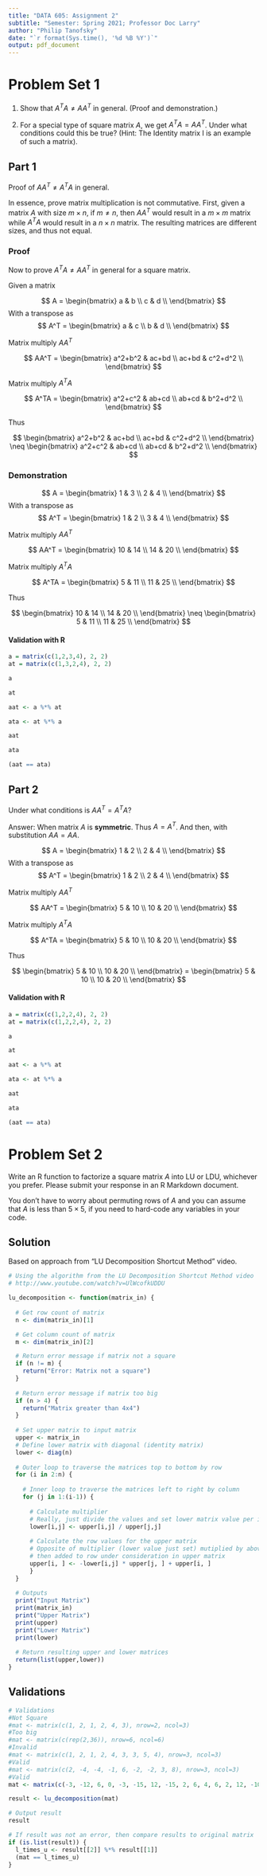 ```yaml
---
title: "DATA 605: Assignment 2"
subtitle: "Semester: Spring 2021; Professor Doc Larry"
author: "Philip Tanofsky"
date: "`r format(Sys.time(), '%d %B %Y')`"
output: pdf_document
---
```


# Problem Set 1

1. Show that $A^TA \neq AA^T$ in general. (Proof and demonstration.)

2. For a special type of square matrix $A$, we get $A^TA = AA^T$. Under what conditions
could this be true? (Hint: The Identity matrix I is an example of such a matrix).

## Part 1

Proof of $AA^T \neq A^TA$ in general.

In essence, prove matrix multiplication is not commutative. First, given a matrix $A$ with size $m \times n$, if $m \neq n$, then $AA^T$ would result in a $m \times m$ matrix while $A^TA$ would result in a $n \times n$ matrix. The resulting matrices are different sizes, and thus not equal.

### Proof

Now to prove $A^TA \neq AA^T$ in general for a square matrix.

Given a matrix

$$
A = 
\begin{bmatrix}
    a & b \\
    c & d \\
\end{bmatrix}
$$
With a transpose as
$$
A^T = 
\begin{bmatrix}
    a & c \\
    b & d \\
\end{bmatrix}
$$

Matrix multiply $AA^T$

$$
AA^T = 
\begin{bmatrix}
    a^2+b^2 & ac+bd \\
    ac+bd & c^2+d^2 \\
\end{bmatrix}
$$

Matrix multiply $A^TA$

$$
A^TA = 
\begin{bmatrix}
    a^2+c^2 & ab+cd \\
    ab+cd & b^2+d^2 \\
\end{bmatrix}
$$

Thus

$$
\begin{bmatrix}
    a^2+b^2 & ac+bd \\
    ac+bd & c^2+d^2 \\
\end{bmatrix}
\neq
\begin{bmatrix}
    a^2+c^2 & ab+cd \\
    ab+cd & b^2+d^2 \\
\end{bmatrix}
$$

### Demonstration

$$
A = 
\begin{bmatrix}
    1 & 3 \\
    2 & 4 \\
\end{bmatrix}
$$
With a transpose as
$$
A^T = 
\begin{bmatrix}
    1 & 2 \\
    3 & 4 \\
\end{bmatrix}
$$

Matrix multiply $AA^T$

$$
AA^T = 
\begin{bmatrix}
    10 & 14 \\
    14 & 20 \\
\end{bmatrix}
$$

Matrix multiply $A^TA$

$$
A^TA = 
\begin{bmatrix}
    5 & 11 \\
    11 & 25 \\
\end{bmatrix}
$$

Thus

$$
\begin{bmatrix}
    10 & 14 \\
    14 & 20 \\
\end{bmatrix}
\neq
\begin{bmatrix}
    5 & 11 \\
    11 & 25 \\
\end{bmatrix}
$$

#### Validation with R

```r
a = matrix(c(1,2,3,4), 2, 2)
at = matrix(c(1,3,2,4), 2, 2)

a

at

aat <- a %*% at

ata <- at %*% a

aat

ata

(aat == ata)
```

## Part 2

Under what conditions is $AA^T = A^TA$?

Answer: When matrix $A$ is **symmetric**. Thus $A = A^T$. And then, with substitution $AA = AA$.

$$
A = 
\begin{bmatrix}
    1 & 2 \\
    2 & 4 \\
\end{bmatrix}
$$
With a transpose as
$$
A^T = 
\begin{bmatrix}
    1 & 2 \\
    2 & 4 \\
\end{bmatrix}
$$

Matrix multiply $AA^T$

$$
AA^T = 
\begin{bmatrix}
    5 & 10 \\
    10 & 20 \\
\end{bmatrix}
$$

Matrix multiply $A^TA$

$$
A^TA = 
\begin{bmatrix}
    5 & 10 \\
    10 & 20 \\
\end{bmatrix}
$$

Thus

$$
\begin{bmatrix}
    5 & 10 \\
    10 & 20 \\
\end{bmatrix}
=
\begin{bmatrix}
    5 & 10 \\
    10 & 20 \\
\end{bmatrix}
$$

#### Validation with R

```r
a = matrix(c(1,2,2,4), 2, 2)
at = matrix(c(1,2,2,4), 2, 2)

a

at

aat <- a %*% at

ata <- at %*% a

aat

ata

(aat == ata)
```


# Problem Set 2

Write an R function to factorize a square matrix $A$ into LU or LDU, whichever you prefer. Please submit your response in an R Markdown document.

You don’t have to worry about permuting rows of $A$ and you can assume that $A$ is less than $5 \times 5$, if you need to hard-code any variables in your code.

## Solution

Based on approach from "LU Decomposition Shortcut Method" video.

```r
# Using the algorithm from the LU Decomposition Shortcut Method video
# http://www.youtube.com/watch?v=UlWcofkUDDU

lu_decomposition <- function(matrix_in) {
  
  # Get row count of matrix
  n <- dim(matrix_in)[1]

  # Get column count of matrix  
  m <- dim(matrix_in)[2]

  # Return error message if matrix not a square
  if (n != m) {
    return("Error: Matrix not a square")
  }
  
  # Return error message if matrix too big
  if (n > 4) {
    return("Matrix greater than 4x4")
  }
  
  # Set upper matrix to input matrix
  upper <- matrix_in
  # Define lower matrix with diagonal (identity matrix)
  lower <- diag(n)
  
  # Outer loop to traverse the matrices top to bottom by row
  for (i in 2:n) {
    
    # Inner loop to traverse the matrices left to right by column
    for (j in 1:(i-1)) {
      
      # Calculate multiplier
      # Really, just divide the values and set lower matrix value per i,j
      lower[i,j] <- upper[i,j] / upper[j,j]
      
      # Calculate the row values for the upper matrix
      # Opposite of multiplier (lower value just set) mutiplied by above row in upper matrix
      # then added to row under consideration in upper matrix
      upper[i, ] <- -lower[i,j] * upper[j, ] + upper[i, ]
      }
  }
  
  # Outputs
  print("Input Matrix")
  print(matrix_in)
  print("Upper Matrix")
  print(upper)
  print("Lower Matrix")
  print(lower)
  
  # Return resulting upper and lower matrices
  return(list(upper,lower))
}
```

## Validations

```r
# Validations
#Not Square
#mat <- matrix(c(1, 2, 1, 2, 4, 3), nrow=2, ncol=3)
#Too big
#mat <- matrix(c(rep(2,36)), nrow=6, ncol=6)
#Invalid
#mat <- matrix(c(1, 2, 1, 2, 4, 3, 3, 5, 4), nrow=3, ncol=3)
#Valid
#mat <- matrix(c(2, -4, -4, -1, 6, -2, -2, 3, 8), nrow=3, ncol=3)
#Valid
mat <- matrix(c(-3, -12, 6, 0, -3, -15, 12, -15, 2, 6, 4, 6, 2, 12, -10, 29), nrow=4, ncol=4)

result <- lu_decomposition(mat)

# Output result
result

# If result was not an error, then compare results to original matrix
if (is.list(result)) {
  l_times_u <- result[[2]] %*% result[[1]]
  (mat == l_times_u)
}
```
